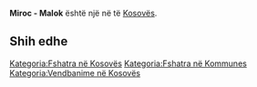 {{Fshat në 
 | Emri                = Miroc - Malok
 | EmriAlt                = 
 | NAME_SHORT_FORM=      
 | NAME_GENERIC=      
 | NAME_SORT_NAME_RO=      MIROCMALOK
 | FULL_NAME_RO = Miroc - Malok
 | FULL_NAME_ND_RO=Miroc - Malok
 | SORT_NAME_RG=MIROCMALOK
 | FULL_NAME_RG=Miroc - Malok
 | FULL_NAME_ND_RG=Miroc - Malok
 | SRP_NAME_SHORT_FORM=      
 | SRP_NAME_GENERIC=      
 | SRP_NAME_SORT_NAME_RO=      
 | SRP_FULL_NAME_RO = 
 | SRP_FULL_NAME_ND_RO=
 | SRP_SORT_NAME_RG=
 | SRP_FULL_NAME_RG=
 | SRP_FULL_NAME_ND_RG=
 | Emri (Rasa dhanore) = 
 | Figura              = 
 | Shteti              = Kosovo
 | Komuna              = 
 | Kodi postar         = 
 | Sipërfaqja          = 

 | Popullsia           = 

 | Regj. i popullsisë  = 
 | Dend. e popullsisë  = 
 | Faqja zyrtare       = 
 <!--- Koordinatat ----> 
 | Gjerësia            = 42.475556
 | Gjatësia            = 20.291667
 | Lartësia            = 
}}
'''Miroc - Malok''' është një [[]] në [[]] të [[Kosovës]].

<!-- == Gjeografia == -->
<!-- == Historia == -->
<!-- == Demografia == -->
== Shih edhe ==
{{Komuna }}
{{Kosovo-Administrata-Cung}}

[[Kategoria:Fshatra në Kosovës]]
[[Kategoria:Fshatra në Kommunes ]]
[[Kategoria:Vendbanime në Kosovës]]